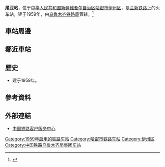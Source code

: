 {{coord|41.78748901479944|94.36043500900268|display=title|type:railwaystation}}
{{noteTA
|1=zh-cn:始发车次; zh-hk:列車班次;
|2=zh-cn:车次; zh-hk:班次;
}}
{{Infobox China railway station
|车站名称=尾亚站
|图片 = 
|图片介绍 = 
|其他名称 =
|车站拼音 = Weiya
|英文名称 = Weiya Railway Station
|车站代码 = 
|电报码 = 
|拼音码 = 
|车站位置=[[新疆维吾尔自治区|新疆维吾尔自治区]][[哈密市|哈密市]][[伊州区|伊州区]]
|坐标=
|归属=[[乌鲁木齐铁路局|乌鲁木齐铁路局]]
|线路=[[兰新铁路|兰新铁路]]
|车站等级=[[三等站_(中铁)|三等站]]
|到发线数目=
|月台数目=
}}
'''尾亚站'''，位于[[中华人民共和国|中华人民共和国]][[新疆维吾尔自治区|新疆维吾尔自治区]][[哈密市|哈密市]][[伊州区|伊州区]]，是[[兰新铁路|兰新铁路]]上的火车站，建于1959年，由[[乌鲁木齐铁路局|乌鲁木齐铁路局]]管辖。<ref>{{Cite web |url=http://search.huochepiao.com/huochezhan/jieshao/3143.htm |title=尾亚火车站介绍 |accessdate=2017-02-12 |archive-date=2017-02-12 |archive-url=https://web.archive.org/web/20170212164901/http://search.huochepiao.com/huochezhan/jieshao/3143.htm |dead-url=no }}</ref>
==車站周邊==
==鄰近車站==
{{start rail box|[[中国铁路|中国铁路]]}}
{{s-inop|[[天湖站_(新疆维吾尔自治区)|天湖站]]}}
{{s-line|[[兰新铁路|兰新铁路]]<br/>←21km 尾亚站 10km→}}
{{s-inop|[[景峡站|景峡站]]}}
{{end box}}
==歷史==
* 建于1959年。
==參考資料==
{{reflist}}
== 外部連結 ==
* [http://www.12306.cn/mormhweb/ 中国铁路客户服务中心] {{Wayback|url=http://www.12306.cn/mormhweb/ |date=20180205163941 }}
{{China-rail-stub}}
{{兰新铁路}}
[[Category:1959年启用的铁路车站|Category:1959年启用的铁路车站]]
[[Category:哈密市铁路车站|Category:哈密市铁路车站]]
[[Category:伊州区|Category:伊州区]]
[[Category:中国铁路乌鲁木齐局集团车站|Category:中国铁路乌鲁木齐局集团车站]]